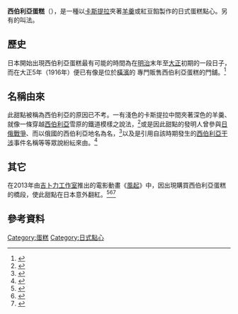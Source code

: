 {{noteTA
|G1=Ghibli
}}
{{Infobox Prepared Food
| name             = 西伯利亞蛋糕
| image            = [[File:Siberia.jpg|200px]]
| caption          = 一盤西伯利亞蛋糕
| type		   = 甜點
| country	   = {{JPN}}
| main_ingredient  = 麵粉、雞蛋、砂糖、[[洋菜膠|洋菜膠]]
}}
{{Japanese
|japanese=シベリア
|kana=しべりあ
|romaji=Shiberia
}}

'''西伯利亞蛋糕'''（{{lang-ja|シベリア}}），是一種以[[卡斯提拉|卡斯提拉]]夾著[[羊羹|羊羹]]或紅豆餡製作的日式蛋糕點心。另有{{nihongo|「羊羹卡斯提拉」|羊羹カステラ}}的叫法。

== 歷史 ==
日本開始出現西伯利亞蛋糕最有可能的時間為在[[明治|明治]]末年至[[大正|大正]]初期的一段日子，而在大正5年（1916年）便已有像是位於[[橫濱|橫濱]]的{{nihongo|Coty Bakery|コテイベーカリー}} 專門販售西伯利亞蛋糕的門舖。<ref>{{cite web |url=http://www.excite.co.jp/News/bit/E1240812440931.html |script-title=ja:「シベリア」という食べ物を知っていますか？ |work=Excite News |date=2009年5月8日 |accessdate=2013年11月30日 |archive-date=2016年3月5日 |archive-url=https://web.archive.org/web/20160305071005/http://www.excite.co.jp/News/bit/E1240812440931.html |dead-url=no }}</ref>

== 名稱由來 ==
此甜點被稱為西伯利亞的原因已不考。一有淺色的卡斯提拉中間夾著深色的羊羹、就像一條穿越[[西伯利亞|西伯利亞]]雪原的鐵道模樣之說法，<ref>{{cite web |url=http://jbpress.ismedia.jp/articles/-/38892 |script-title=ja:なぜ作られなくなったのか？ 堀越二郎が食べていた「シベリア」「風立ちぬ」効果で復活した「妙な」お菓子 |work=JP Press |author={{lang|ja|澁川 祐子}} |date=2013年10月11日 |accessdate=2013年11月30日 |archive-date=2020年11月30日 |archive-url=https://web.archive.org/web/20201130121341/https://jbpress.ismedia.jp/articles/-/38892 |dead-url=no }}</ref>或是因此甜點的發明人曾參與[[日俄戰爭|日俄戰爭]]、而以俄國的西伯利亞地名為名，<ref>{{cite web |url=http://www.geocities.jp/coty_bakery/sub1.html |script-title=ja:シベリア物語 |work={{lang|ja|コテイベーカリー}} |accessdate=2013年11月30日 |archive-url=https://web.archive.org/web/20090727205433/http://www.geocities.jp/coty_bakery/sub1.html |archive-date=2009年7月27日 |dead-url=yes }}</ref>以及是引用自該時期發生的[[西伯利亞干涉|西伯利亞干涉]]事件名稱等等眾說紛紜來由。<ref>{{cite web |url=http://www.ne.jp/asahi/66format/aho-room/siberiadb_info.html#name |script-title=ja:シベリアあれこれ 名前の由来 |work=AHO's Room |accessdate=2013年11月30日 |deadurl=yes |archiveurl=https://web.archive.org/web/20160305032603/http://www.ne.jp/asahi/66format/aho-room/siberiadb_info.html#name |archivedate=2016年3月5日 }}</ref>

== 其它 ==
在2013年由[[吉卜力工作室|吉卜力工作室]]推出的電影動畫《[[風起|風起]]》中，因出現購買西伯利亞蛋糕的橋段，使此甜點在日本意外翻紅。<ref>{{cite web |url=http://news.goo.ne.jp/article/urepia/trend/urepia-17879.html |script-title=ja:映画『風立ちぬ』に登場したお菓子「シベリア」のトリビア |work=[[Goo|Goo]] Japan |date=2013年10月21日 |accessdate=2013年11月30日 |archive-date=2013年12月2日 |archive-url=https://web.archive.org/web/20131202234721/http://news.goo.ne.jp/article/urepia/trend/urepia-17879.html |dead-url=no }}</ref><ref>{{cite web |url=http://sankei.jp.msn.com/life/news/130909/trd13090915370000-n1.htm |script-title=ja:懐かしの「シベリア」人気　映画「風立ちぬ」に登場 |work=[[MSN|MSN]] Japan |date=2013年9月9日 |accessdate=2013年11月30日 |deadurl=yes |archiveurl=https://web.archive.org/web/20131203051308/http://sankei.jp.msn.com/life/news/130909/trd13090915370000-n1.htm |archivedate=2013年12月3日 |df= }}</ref><ref>{{cite web |url=http://tw.news.yahoo.com/宮崎駿懷舊風-西伯利亞蛋糕-翻紅-112900863.html |title=宮崎駿懷舊風　「西伯利亞蛋糕」翻紅 |work=[[TVBS|TVBS]] |author=錢怡君 |date=2013年10月5日 |accessdate=2013年11月30日 |deadurl=yes |archiveurl=https://web.archive.org/web/20131204042431/http://tw.news.yahoo.com/%E5%AE%AE%E5%B4%8E%E9%A7%BF%E6%87%B7%E8%88%8A%E9%A2%A8-%E8%A5%BF%E4%BC%AF%E5%88%A9%E4%BA%9E%E8%9B%8B%E7%B3%95-%E7%BF%BB%E7%B4%85-112900863.html |archivedate=2013年12月4日 |df= }}</ref>

== 參考資料 ==
{{reflist}}

[[Category:蛋糕|Category:蛋糕]]
[[Category:日式點心|Category:日式點心]]